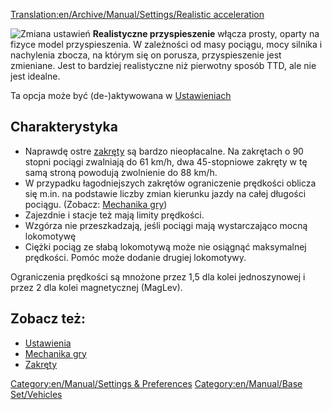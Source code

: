 [[Translation:en/Archive/Manual/Settings/Realistic acceleration]]

[[File:pl/Archive/Manual/Settings/Przyspieszenie realistyczne.png|frame|right|Zmiana ustawień]]
'''Realistyczne przyspieszenie''' włącza prosty, oparty na fizyce model przyspieszenia. W zależności od masy pociągu, mocy silnika i nachylenia zbocza, na którym się on porusza, przyspieszenie jest zmieniane. Jest to bardziej realistyczne niż pierwotny sposób TTD, ale nie jest idealne.

Ta opcja może być (de-)aktywowana w [[pl/Manual/Base Set/Trains/Ustawienia/Pojazdy#model-przyspieszania-pociagu|Ustawieniach]]

==Charakterystyka==
* Naprawdę ostre [[pl/Community/Zakręty|zakręty]] są bardzo nieopłacalne. Na zakrętach o 90 stopni pociągi zwalniają do 61 km/h, dwa 45-stopniowe zakręty w tę samą stroną powodują zwolnienie do 88 km/h.
* W przypadku łagodniejszych zakrętów ograniczenie prędkości oblicza się m.in. na podstawie liczby zmian kierunku jazdy na całej długości pociągu. (Zobacz: [[pl/Manual/Game Mechanics/Main Page#pociagi|Mechanika gry]])
* Zajezdnie i stacje też mają limity prędkości.
* Wzgórza nie przeszkadzają, jeśli pociągi mają wystarczająco mocną lokomotywę
* Ciężki pociąg ze słabą lokomotywą może nie osiągnąć maksymalnej prędkości. Pomóc może dodanie drugiej lokomotywy.

Ograniczenia prędkości są mnożone przez 1,5 dla kolei jednoszynowej i przez 2 dla kolei magnetycznej (MagLev).

==Zobacz też:==
* [[pl/Manual/Base Set/Trains/Ustawienia/Pojazdy#model-przyspieszania-pociagu|Ustawienia]]
* [[pl/Manual/Game Mechanics/Main Page#pociagi|Mechanika gry]]
* [[pl/Community/Zakręty|Zakręty]]

[[Category:en/Manual/Settings & Preferences]]
[[Category:en/Manual/Base Set/Vehicles]]